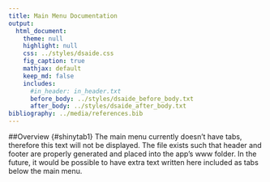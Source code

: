 ```yaml
---
title: Main Menu Documentation
output:
  html_document:
    theme: null
    highlight: null
    css: ../styles/dsaide.css
    fig_caption: true
    mathjax: default 
    keep_md: false
    includes:
      #in_header: in_header.txt
      before_body: ../styles/dsaide_before_body.txt
      after_body: ../styles/dsaide_after_body.txt 
bibliography: ../media/references.bib
---
```


##Overview {#shinytab1}
The main menu currently doesn't have tabs, therefore this text will not be displayed.
The file exists such that header and footer are properly generated and placed into the app's www folder.
In the future, it would be possible to have extra text written here included as tabs below the main menu.

